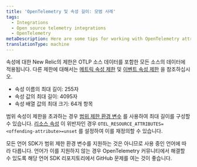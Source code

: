 ```yaml
---
title: 'OpenTelemetry 및 속성 길이: 모범 사례'
tags:
  - Integrations
  - Open source telemetry integrations
  - OpenTelemetry
metaDescription: Here are some tips for working with OpenTelemetry attribute lengths with New Relic.
translationType: machine
---
```


속성에 대한 New Relic의 제한은 OTLP 소스 데이터를 포함한 모든 소스의 데이터에 적용됩니다. 다른 제한에 대해서는 [메트릭 속성 제한](https://docs.newrelic.com/docs/data-apis/ingest-apis/metric-api/metric-api-limits-restricted-attributes/) 및 [이벤트 속성 제한](https://docs.newrelic.com/docs/data-apis/ingest-apis/event-api/introduction-event-api/#limits) 을 참조하십시오.

* 속성 이름의 최대 길이: 255자
* 속성 값의 최대 길이: 4095자
* 속성 배열 값의 최대 크기: 64개 항목

범위 속성이 제한을 초과하는 경우 [범위 제한 환경 변수](https://github.com/open-telemetry/opentelemetry-specification/blob/d6bcc0cb072d8d6f6ced856f1f23c451648a3caa/specification/sdk-environment-variables.md#span-limits-) 를 사용하여 최대 길이를 구성할 수 있습니다. [리소스 속성](https://github.com/open-telemetry/opentelemetry-specification/blob/d6bcc0cb072d8d6f6ced856f1f23c451648a3caa/specification/sdk-environment-variables.md#general-sdk-configuration) 이 위반자인 경우 `OTEL_RESOURCE_ATTRIBUTES=<offending-attribute>=unset` 를 설정하여 이를 재정의할 수 있습니다.

모든 언어 SDK가 범위 제한 환경 변수를 지원하는 것은 아니므로 사용 중인 언어에 따라 다릅니다. 언어가 이를 지원하지 않는 경우 OpenTelemetry 커뮤니티에서 해결할 수 있도록 해당 언어 SDK 리포지토리에서 GitHub 문제를 여는 것이 좋습니다.